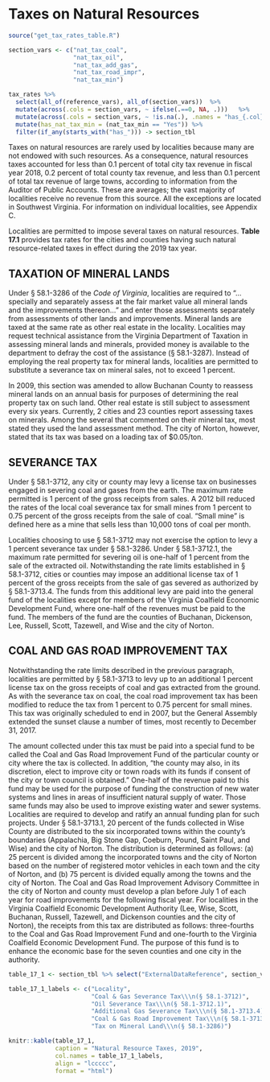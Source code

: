 # Taxes on Natural Resources

```r
source("get_tax_rates_table.R")

section_vars <- c("nat_tax_coal",
                  "nat_tax_oil",
                  "nat_tax_add_gas",
                  "nat_tax_road_impr",
                  "nat_tax_min")

tax_rates %>% 
  select(all_of(reference_vars), all_of(section_vars))  %>%
  mutate(across(.cols = section_vars, ~ ifelse(.==0, NA, .)))   %>%             # Convert zero values to NA's
  mutate(across(.cols = section_vars, ~ !is.na(.), .names = "has_{.col}")) %>%
  mutate(has_nat_tax_min = (nat_tax_min == "Yes")) %>%
  filter(if_any(starts_with("has_"))) -> section_tbl
```

Taxes on natural resources  are  rarely  used  by  localities  because many are not endowed with such resources. As a consequence, natural resources taxes accounted for less than 0.1 percent of total city tax revenue in fiscal year 2018, 0.2  percent of total county tax revenue, and less than 0.1 percent of total tax revenue of large towns, according to information from the Auditor of Public Accounts. These are averages; the vast majority of localities receive no revenue from this source. All the exceptions are located in Southwest Virginia. For information on individual localities, see Appendix C.

Localities  are  permitted  to  impose  several  taxes  on  natural resources. **Table 17.1** provides tax rates for the cities and counties having such natural resource-related taxes in effect during the 2019 tax year.

## TAXATION OF MINERAL LANDS

Under § 58.1-3286 of the *Code of Virginia*, localities are required to “...specially and separately assess at the fair market value all mineral lands and the improvements thereon...” and enter those assessments separately from assessments of other lands and improvements. Mineral lands are taxed at the same rate as other real estate in the locality. Localities may request technical assistance from the Virginia Department of Taxation in assessing mineral lands and minerals, provided money is available to the department to defray the cost of the assistance (§ 58.1-3287). Instead of employing the real property tax for mineral lands, localities are permitted to substitute a severance tax on mineral sales, not to exceed 1 percent.

In 2009, this section was amended to allow Buchanan County to reassess mineral  lands  on  an  annual  basis  for  purposes of determining the real property tax on such land. Other real estate is still subject to assessment every six years. Currently, 2 cities and 23 counties report assessing taxes on minerals. Among the several that commented on their mineral tax, most stated they used the land assessment method. The city of Norton, however, stated that its tax was based on a loading tax of $0.05/ton.

## SEVERANCE TAX

Under § 58.1-3712, any city or county may levy a license tax on businesses engaged in severing coal and gases from the earth. The maximum rate permitted is 1 percent of the gross receipts from sales. A 2012 bill reduced the rates of the local coal severance tax for small mines from 1 percent to 0.75 percent of the gross receipts from the sale of  coal. “Small mine” is defined here as a mine that sells less than 10,000 tons of coal per month. 

Localities choosing to use § 58.1-3712 may not exercise the option to levy a 1 percent severance tax under § 58.1-3286.  Under  §  58.1-3712.1,  the  maximum  rate  permitted  for severing oil is one-half of 1 percent from the sale of the extracted oil. Notwithstanding the rate limits established in §  58.1-3712,  cities  or  counties  may  impose  an  additional  license tax of 1 percent of the gross receipts from the sale of gas severed as authorized by § 58.1-3713.4. The funds from this additional levy are paid into the general fund of the localities except for members of the Virginia Coalfield Economic Development Fund, where one-half of the revenues must be paid to the fund. The members of the fund are the counties of Buchanan, Dickenson, Lee, Russell, Scott, Tazewell, and Wise and the city of Norton. 

## COAL AND GAS ROAD IMPROVEMENT TAX

Notwithstanding  the  rate  limits  described  in  the  previous  paragraph, localities are permitted by § 58.1-3713 to levy up to an additional 1 percent license tax on the gross receipts of coal and gas extracted from the ground. As with the severance tax on coal, the coal road improvement tax has been modified to reduce the tax from 1 percent to 0.75 percent for small mines. This tax was originally scheduled to end in 2007, but the General Assembly extended the sunset clause a number of times, most recently to December 31, 2017.

The  amount  collected  under  this  tax  must  be  paid  into  a  special  fund  to  be  called  the  Coal  and  Gas  Road  Improvement Fund of the particular county or city where the  tax  is  collected.  In  addition,  “the  county  may  also,  in  its discretion, elect to improve city or town roads with its funds  if  consent  of  the  city  or  town  council  is  obtained.”  One-half  of  the  revenue  paid  to  this  fund  may  be  used  for  the  purpose  of  funding  the  construction  of  new  water  systems  and  lines  in  areas  of  insufficient  natural  supply  of water. Those same funds may also be used to improve existing water and sewer systems. Localities are required to develop and ratify an annual funding plan for such projects. Under § 58.1-3713.1, 20 percent of the funds collected in Wise County are distributed to the six incorporated towns within  the  county’s  boundaries  (Appalachia,  Big  Stone Gap,  Coeburn,  Pound,  Saint  Paul,  and  Wise)  and  the  city  of  Norton.  The  distribution  is  determined  as  follows:  (a)  25  percent  is  divided  among  the  incorporated  towns  and  the city of Norton based on the number of registered motor vehicles  in  each  town  and  the  city  of  Norton,  and  (b)  75  percent is divided equally among the towns and the city of Norton.  The  Coal  and  Gas  Road  Improvement  Advisory  Committee in the city of Norton and county must develop a plan  before  July  1  of  each  year  for  road  improvements for the following fiscal year. For localities in the Virginia Coalfield  Economic  Development  Authority  (Lee,  Wise,  Scott, Buchanan, Russell, Tazewell, and Dickenson counties and the city of Norton), the receipts from this tax are distributed  as  follows:  three-fourths  to  the  Coal  and  Gas  Road  Improvement  Fund  and  one-fourth  to  the  Virginia  Coalfield Economic Development Fund. The purpose of this fund is to enhance the economic base for the seven counties and one city in the authority. 


```r
table_17_1 <- section_tbl %>% select("ExternalDataReference", section_vars)

table_17_1_labels <- c("Locality",
                       "Coal & Gas Severance Tax\\\n(§ 58.1-3712)",
                       "Oil Severance Tax\\\n(§ 58.1-3712.1)",
                       "Additional Gas Severance Tax\\\n(§ 58.1-3713.4)", 
                       "Coal & Gas Road Improvement Tax\\\n(§ 58.1-3713)", 
                       "Tax on Mineral Land\\\n(§ 58.1-3286)")

knitr::kable(table_17_1, 
             caption = "Natural Resource Taxes, 2019", 
             col.names = table_17_1_labels, 
             align = "lccccc",
             format = "html")
```
